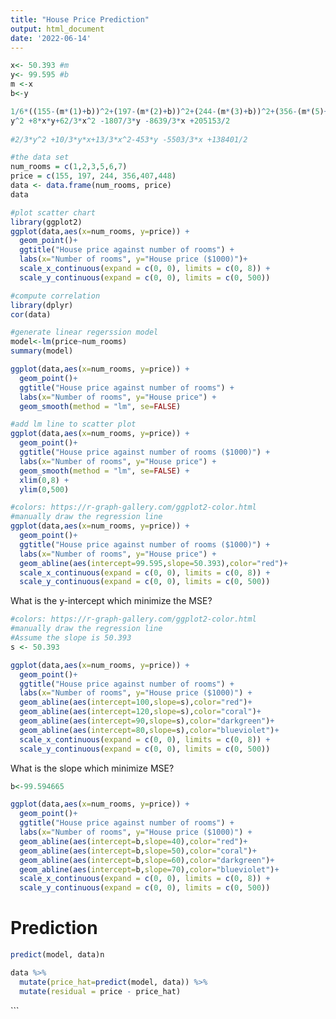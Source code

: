 ```yaml
---
title: "House Price Prediction"
output: html_document
date: '2022-06-14'
---
```


```r
x<- 50.393 #m
y<- 99.595 #b
m <-x
b<-y

1/6*((155-(m*(1)+b))^2+(197-(m*(2)+b))^2+(244-(m*(3)+b))^2+(356-(m*(5)+b))^2+(407-(m*(6)+b))^2+(448-(m*(7)+b))^2)
y^2 +8*x*y+62/3*x^2 -1807/3*y -8639/3*x +205153/2
  
#2/3*y^2 +10/3*y*x+13/3*x^2-453*y -5503/3*x +138401/2

```



```r
#the data set
num_rooms = c(1,2,3,5,6,7)
price = c(155, 197, 244, 356,407,448)
data <- data.frame(num_rooms, price)
data

#plot scatter chart
library(ggplot2)
ggplot(data,aes(x=num_rooms, y=price)) +
  geom_point()+
  ggtitle("House price against number of rooms") +
  labs(x="Number of rooms", y="House price ($1000)")+
  scale_x_continuous(expand = c(0, 0), limits = c(0, 8)) + 
  scale_y_continuous(expand = c(0, 0), limits = c(0, 500))
```

```r
#compute correlation
library(dplyr)
cor(data)
```


```r
#generate linear regerssion model
model<-lm(price~num_rooms)
summary(model)
```


```r
ggplot(data,aes(x=num_rooms, y=price)) +
  geom_point()+
  ggtitle("House price against number of rooms") +
  labs(x="Number of rooms", y="House price") +
  geom_smooth(method = "lm", se=FALSE) 
```



```r
#add lm line to scatter plot
ggplot(data,aes(x=num_rooms, y=price)) +
  geom_point()+
  ggtitle("House price against number of rooms ($1000)") +
  labs(x="Number of rooms", y="House price") +
  geom_smooth(method = "lm", se=FALSE) +
  xlim(0,8) +
  ylim(0,500)
```


```r
#colors: https://r-graph-gallery.com/ggplot2-color.html
#manually draw the regression line
ggplot(data,aes(x=num_rooms, y=price)) +
  geom_point()+
  ggtitle("House price against number of rooms ($1000)") +
  labs(x="Number of rooms", y="House price") +
  geom_abline(aes(intercept=99.595,slope=50.393),color="red")+
  scale_x_continuous(expand = c(0, 0), limits = c(0, 8)) + 
  scale_y_continuous(expand = c(0, 0), limits = c(0, 500))
```

What is the y-intercept which minimize the MSE?

```r
#colors: https://r-graph-gallery.com/ggplot2-color.html
#manually draw the regression line
#Assume the slope is 50.393
s <- 50.393

ggplot(data,aes(x=num_rooms, y=price)) +
  geom_point()+
  ggtitle("House price against number of rooms") +
  labs(x="Number of rooms", y="House price ($1000)") +
  geom_abline(aes(intercept=100,slope=s),color="red")+
  geom_abline(aes(intercept=120,slope=s),color="coral")+
  geom_abline(aes(intercept=90,slope=s),color="darkgreen")+
  geom_abline(aes(intercept=80,slope=s),color="blueviolet")+
  scale_x_continuous(expand = c(0, 0), limits = c(0, 8)) + 
  scale_y_continuous(expand = c(0, 0), limits = c(0, 500))
```

What is the slope which minimize MSE?

```r
b<-99.594665

ggplot(data,aes(x=num_rooms, y=price)) +
  geom_point()+
  ggtitle("House price against number of rooms") +
  labs(x="Number of rooms", y="House price ($1000)") +
  geom_abline(aes(intercept=b,slope=40),color="red")+
  geom_abline(aes(intercept=b,slope=50),color="coral")+
  geom_abline(aes(intercept=b,slope=60),color="darkgreen")+
  geom_abline(aes(intercept=b,slope=70),color="blueviolet")+
  scale_x_continuous(expand = c(0, 0), limits = c(0, 8)) + 
  scale_y_continuous(expand = c(0, 0), limits = c(0, 500))
```




# Prediction

```r
predict(model, data)n
```

```r
data %>%
  mutate(price_hat=predict(model, data)) %>%
  mutate(residual = price - price_hat)
```
```


